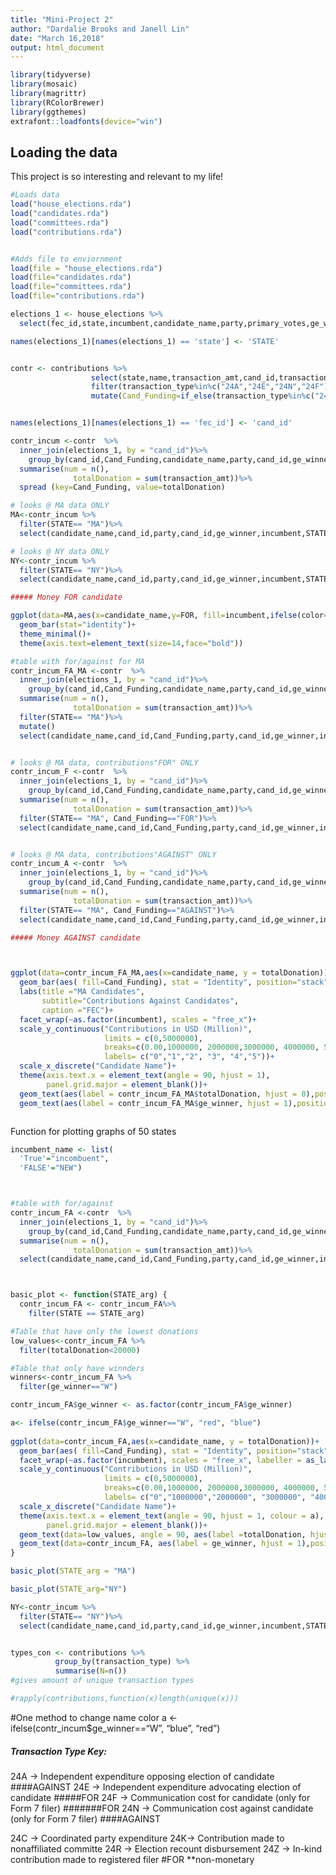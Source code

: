 ```yaml
---
title: "Mini-Project 2"
author: "Dardalie Brooks and Janell Lin"
date: "March 16,2018"
output: html_document
---
```



```r
library(tidyverse)
library(mosaic)
library(magrittr)
library(RColorBrewer)
library(ggthemes)
extrafont::loadfonts(device="win")
```


## Loading the data

This project is so interesting and relevant to my life!

```r
#Loads data
load("house_elections.rda")
load("candidates.rda")
load("committees.rda")
load("contributions.rda")


#Adds file to enviornment
load(file = "house_elections.rda")
load(file="candidates.rda")
load(file="committees.rda")
load(file="contributions.rda")
```


```r

elections_1 <- house_elections %>%
  select(fec_id,state,incumbent,candidate_name,party,primary_votes,ge_winner)

names(elections_1)[names(elections_1) == 'state'] <- 'STATE'


contr <- contributions %>% 
                  select(state,name,transaction_amt,cand_id,transaction_type,state)%>% 
                  filter(transaction_type%in%c("24A","24E","24N","24F")) %>% 
                  mutate(Cand_Funding=if_else(transaction_type%in%c("24E","24F"),"FOR","AGAINST"))


names(elections_1)[names(elections_1) == 'fec_id'] <- 'cand_id'

contr_incum <-contr  %>%
  inner_join(elections_1, by = "cand_id")%>% 
    group_by(cand_id,Cand_Funding,candidate_name,party,cand_id,ge_winner,incumbent,STATE) %>%
  summarise(num = n(),
              totalDonation = sum(transaction_amt))%>%
  spread (key=Cand_Funding, value=totalDonation)


```



```r
# looks @ MA data ONLY
MA<-contr_incum %>%
  filter(STATE== "MA")%>%
  select(candidate_name,cand_id,party,cand_id,ge_winner,incumbent,STATE,FOR,AGAINST,num)

# looks @ NY data ONLY
NY<-contr_incum %>%
  filter(STATE== "NY")%>%
  select(candidate_name,cand_id,party,cand_id,ge_winner,incumbent,STATE,FOR,AGAINST,num)

##### Money FOR candidate

ggplot(data=MA,aes(x=candidate_name,y=FOR, fill=incumbent,ifelse(color==ge_winner,"W","N")))+
  geom_bar(stat="identity")+
  theme_minimal()+
  theme(axis.text=element_text(size=14,face="bold")) 

#table with for/against for MA
contr_incum_FA_MA <-contr  %>%
  inner_join(elections_1, by = "cand_id")%>% 
    group_by(cand_id,Cand_Funding,candidate_name,party,cand_id,ge_winner,incumbent,STATE) %>%
  summarise(num = n(),
              totalDonation = sum(transaction_amt))%>%
  filter(STATE== "MA")%>%
  mutate()
  select(candidate_name,cand_id,Cand_Funding,party,cand_id,ge_winner,incumbent,STATE,num, totalDonation)


# looks @ MA data, contributions"FOR" ONLY
contr_incum_F <-contr  %>%
  inner_join(elections_1, by = "cand_id")%>% 
    group_by(cand_id,Cand_Funding,candidate_name,party,cand_id,ge_winner,incumbent,STATE) %>%
  summarise(num = n(),
              totalDonation = sum(transaction_amt))%>%
  filter(STATE== "MA", Cand_Funding=="FOR")%>%
  select(candidate_name,cand_id,Cand_Funding,party,cand_id,ge_winner,incumbent,STATE,num, totalDonation)


# looks @ MA data, contributions"AGAINST" ONLY
contr_incum_A <-contr  %>%
  inner_join(elections_1, by = "cand_id")%>% 
    group_by(cand_id,Cand_Funding,candidate_name,party,cand_id,ge_winner,incumbent,STATE) %>%
  summarise(num = n(),
              totalDonation = sum(transaction_amt))%>%
  filter(STATE== "MA", Cand_Funding=="AGAINST")%>%
  select(candidate_name,cand_id,Cand_Funding,party,cand_id,ge_winner,incumbent,STATE,num, totalDonation)

##### Money AGAINST candidate



ggplot(data=contr_incum_FA_MA,aes(x=candidate_name, y = totalDonation))+
  geom_bar(aes( fill=Cand_Funding), stat = "Identity", position="stack")+
  labs(title ="MA Candidates", 
       subtitle="Contributions Against Candidates",
       caption ="FEC")+
  facet_wrap(~as.factor(incumbent), scales = "free_x")+
  scale_y_continuous("Contributions in USD (Million)", 
                     limits = c(0,5000000),
                     breaks=c(0.00,1000000, 2000000,3000000, 4000000, 5000000),
                     labels= c("0","1","2", "3", "4","5"))+                     
  scale_x_discrete("Candidate Name")+
  theme(axis.text.x = element_text(angle = 90, hjust = 1),
        panel.grid.major = element_blank())+
  geom_text(aes(label = contr_incum_FA_MA$totalDonation, hjust = 0),position = position_dodge(width = 0.9))+
  geom_text(aes(label = contr_incum_FA_MA$ge_winner, hjust = 1),position = position_dodge(width = 0.9), color="red")



```




Function for plotting graphs of 50 states
```r
incumbent_name <- list(
  'True'="incombuent",
  'FALSE'="NEW")



#table with for/against
contr_incum_FA <-contr  %>%
  inner_join(elections_1, by = "cand_id")%>% 
    group_by(cand_id,Cand_Funding,candidate_name,party,cand_id,ge_winner,incumbent,STATE) %>%
  summarise(num = n(),
              totalDonation = sum(transaction_amt))%>%
  select(candidate_name,cand_id,Cand_Funding,party,cand_id,ge_winner,incumbent,STATE,num, totalDonation)



basic_plot <- function(STATE_arg) {
  contr_incum_FA <- contr_incum_FA%>%
    filter(STATE == STATE_arg)

#Table that have only the lowest donations
low_values<-contr_incum_FA %>%
  filter(totalDonation<20000)  

#Table that only have winnders
winners<-contr_incum_FA %>%
  filter(ge_winner=="W")

contr_incum_FA$ge_winner <- as.factor(contr_incum_FA$ge_winner)

a<- ifelse(contr_incum_FA$ge_winner=="W", "red", "blue")
    
ggplot(data=contr_incum_FA,aes(x=candidate_name, y = totalDonation))+
  geom_bar(aes( fill=Cand_Funding), stat = "Identity", position="stack")+
  facet_wrap(~as.factor(incumbent), scales = "free_x", labeller = as_labeller(incumbent_name))+
  scale_y_continuous("Contributions in USD (Million)", 
                     limits = c(0,5000000),
                     breaks=c(0.00,1000000, 2000000,3000000, 4000000, 5000000),
                     labels= c("0","1000000","2000000", "3000000", "4000000","5000000"))+                     
  scale_x_discrete("Candidate Name")+
  theme(axis.text.x = element_text(angle = 90, hjust = 1, colour = a),
        panel.grid.major = element_blank())+
  geom_text(data=low_values, angle = 90, aes(label =totalDonation, hjust = 0),position = position_dodge(width = 0.9))+
  geom_text(data=contr_incum_FA, aes(label = ge_winner, hjust = 1),position = position_dodge(width = 0.9), color="red")
}

basic_plot(STATE_arg = "MA")

basic_plot(STATE_arg="NY")

NY<-contr_incum %>%
  filter(STATE== "NY")%>%
  select(candidate_name,cand_id,party,cand_id,ge_winner,incumbent,STATE,FOR,AGAINST,num)



```






```r
types_con <- contributions %>%     
          group_by(transaction_type) %>% 
          summarise(N=n())
#gives amount of unique transaction types

#rapply(contributions,function(x)length(unique(x))) 
```

#One method to change name color
a <- ifelse(contr_incum$ge_winner=="W", "blue", "red")


##### Transaction Type Key:
24A -> Independent expenditure opposing election of candidate  ####AGAINST 
24E -> Independent expenditure advocating election of candidate   #####FOR
24F -> Communication cost for candidate (only for Form 7 filer)   #######FOR
24N -> Communication cost against candidate (only for Form 7 filer)   ####AGAINST 


24C -> Coordinated party expenditure
24K-> Contribution made to nonaffiliated committe
24R -> Election recount disbursement
24Z -> In-kind contribution made to registered filer   #FOR   **non-monetary


